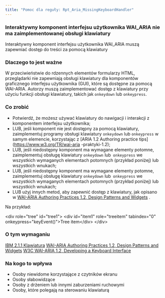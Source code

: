 ```yaml
---
title: "Pomoc dla reguły: Rpt_Aria_MissingKeyboardHandler"
---
```


<div className="toolHelp">
<Row>
<Column colLg={16} colMd={8} colSm={4} className="toolHead">

### Interaktywny komponent interfejsu użytkownika WAI_ARIA nie ma zaimplementowanej obsługi klawiatury


<div id="locLevel"></div>

Interaktywny komponent interfejsu użytkownika WAI_ARIA muszą zapewniać dostęp do treści za pomocą klawiatury


</Column>
</Row>
<Row>
<Column colLg={11} colMd={5} colSm={4} className="toolMain">

### Dlaczego to jest ważne

W przeciwieństwie do rdzennych elementów formularzy HTML, przeglądarki nie zapewniają obsługi klawiatury dla komponentów graficznego interfejsu użytkownika (GUI), które są dostępne za pomocą WAI-ARIA. Autorzy muszą zaimplementować dostęp z klawiatury przy użyciu funkcji obsługi klawiatury, takich jak `onkeydown` lub `onkeypress`.



<div id="locSnippet"></div>

### Co zrobić

 * Potwierdź, że możesz używać klawiatury do nawigacji i interakcji z komponentem interfejsu użytkownika;
 * LUB, jeśli komponent nie jest dostępny za pomocą klawiatury, zaimplementuj programy obsługi klawiatury `onkeydown` lub `onkeypress` w samym elemencie, korzystając z [ARIA 1.2 Authoring practice tips](https://www.w3.org/TR/wai-aria -praktyki-1.2);
 * LUB, jeśli niedostępny komponent ma wymagane elementy potomne, zaimplementuj obsługę klawiatury `onkeydown` lub` onkeypress` we wszystkich wymaganych elementach potomnych (przykład poniżej) lub wszystkich wnukach;
 * LUB, jeśli niedostępny komponent ma wymagane elementy potomne, zaimplementuj obsługę klawiatury `onkeydown` lub` onkeypress` we wszystkich wymaganych elementach potomnych (przykład poniżej) lub wszystkich wnukach;
 * LUB użyj innych metod, aby zapewnić dostęp z klawiatury, jak opisano w [WAI-ARIA Authoring Practices 1.2, Design Patterns and Widgets](https://www.w3.org/TR/wai-aria-practices-1.2/#aria_ex) . 
  
Na przykład:

<CodeSnippet type="multi" light={true}>&lt;div role="tree" id="tree1"&gt;
    &lt;div id="item1" role="treeitem" tabindex="0" onkeypress="keyEvent()"&gt;Tree item&lt;/div&gt;
&lt;/div&gt;</CodeSnippet>

</Column>
<Column colLg={5} colMd={3} colSm={4} className="toolLeft">

### O tym wymaganiu

[IBM 2.1.1 Klawiatura](http://www.ibm.com/able/guidelines/ci162/keyboard.html)
[WAI-ARIA Authoring Practices 1.2, Design Patterns and Widgets](https://www.w3.org/TR/wai-aria-practices-1.2/#aria_ex)
[W3C WAI-ARIA 1.2, Developing a Keyboard Interface](https://www.w3.org/TR/wai-aria-practices-1.2/#keyboard)

### Na kogo to wpływa

 * Osoby niewidome korzystające z czytników ekranu
 * Osoby słabowidzące
 * Osoby z drżeniem lub innymi zaburzeniami ruchowymi
 * Osoby, które polegają na sterowaniu klawiaturą

</Column>
</Row>
</div>

